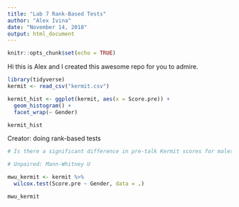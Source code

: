 ```yaml
---
title: "Lab 7 Rank-Based Tests"
author: "Alex Ivina"
date: "November 14, 2018"
output: html_document
---
```


```r
knitr::opts_chunk$set(echo = TRUE)
```

Hi this is Alex and I created this awesome repo for you to admire.

```r

library(tidyverse)
kermit <- read_csv("kermit.csv")

kermit_hist <- ggplot(kermit, aes(x = Score.pre)) +
  geom_histogram() +
  facet_wrap(~ Gender)

kermit_hist

```

Creator: doing rank-based tests

```r

# Is there a significant difference in pre-talk Kermit scores for males and females?

# Unpaired: Mann-Whitney U

mwu_kermit <- kermit %>% 
  wilcox.test(Score.pre ~ Gender, data = .)

mwu_kermit


```

